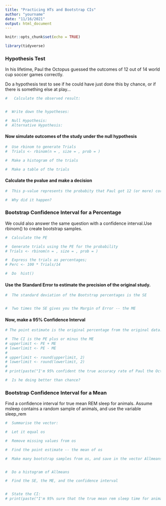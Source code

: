 ```yaml
---
title: "Practicing HTs and Bootstrap CIs"
author: "yourname"
date: "11/16/2021"
output: html_document
---
```


```r
knitr::opts_chunk$set(echo = TRUE)

library(tidyverse)
```

### Hypothesis Test

In his lifetime, Paul the Octopus guessed the outcomes of 12 out of 14 world cup soccer games correctly. 

Do a hypothesis test to see if he could have just done this by chance, or if there is something else at play...

```r
#   Calculate the observed result:


#  Write down the hypotheses:

#  Null Hypothesis:  
#  Alternative Hypothesis:  

```

#### Now simulate outcomes of the study under the null hypothesis

```r
#  Use rbinom to generate Trials
#  Trials <- rbinom(n = , size = , prob = )

#  Make a histogram of the trials

#  Make a table of the trials

```

#### Calculate the pvalue and make a decision

```r


#  This p-value represents the probabity that Paul got 12 (or more) correct guesses just by chance.  It is very  

#  Why did it happen?

```

###  Bootstrap Confidence Interval for a Percentage

We could also answer the same question with a confidence interval.Use rbinom() to create bootstrap samples.

```r
#  Calculate the PE

#  Generate trials using the PE for the probability
# Trials <- rbinom(n = , size = , prob = )

#  Express the trials as percentages;
# Perc <- 100 * Trials/14

#  Do  hist()

```

#### Use the Standard Error to estimate the precision of the original study.

```r
#  The standard deviation of the Bootstrap percentages is the SE


#  Two times the SE gives you the Margin of Error -- the ME


```

#### Now, make a 95% Confidence Interval

```r
# The point estimate is the original percentage from the original data.

#  The CI is the PE plus or minus the ME
# upperlimit <- PE + ME
# lowerlimit <- PE - ME
# 
# upperlimit <- round(upperlimit, 2)
# lowerlimit <- round(lowerlimit, 2)
# 
# print(paste("I'm 95% confident the true accuracy rate of Paul the Octopus, if he could keep predicting  is captured in the interval from ", lowerlimit, " to ",upperlimit, "%"))

#  Is he doing better than chance?
```

### Bootstrap Confidence Interval for a Mean 

Find a confidence interval for true mean REM sleep for animals.  Assume msleep contains a random sample of animals, and use the variable sleep_rem

```r

#  Summarise the vector:

#  Let it equal os

#  Remove missing values from os

#  Find the point estimate -- the mean of os

#  Make many bootstrap samples from os, and save in the vector Allmeans:


#  Do a histogram of Allmeans

#  Find the SE, the ME, and the confidence interval


#  State the CI:
# print(paste("I'm 95% sure that the true mean rem sleep time for animals is captured in the interval from ", lowerlimit, " to ", upperlimit, " hours."))

```


